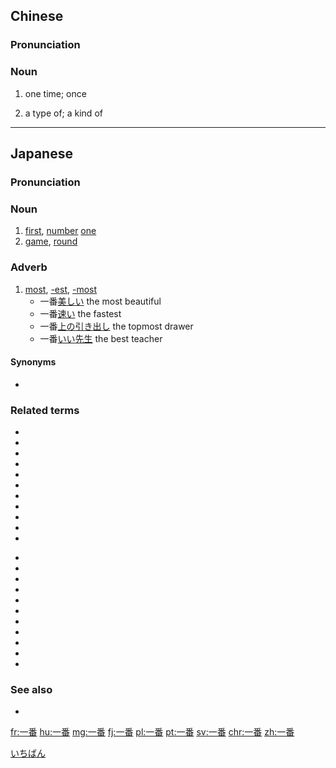 ==Chinese==
{{zh-forms}}

===Pronunciation===
{{zh-pron
|m=一fān
|c=jat1 faan1
|cat=n
}}

===Noun===
{{zh-noun}}

# one time; once
#: {{zh-x|一番 忙碌|one time of busyness}}
# a type of; a kind of
#: {{zh-x|別有 一番 滋味|a different feeling}}

----

==Japanese==
{{ja-kanjitab|いち|ばん|yomi=o}}

===Pronunciation===
{{ja-pron|いちばん|yomi=k|acc=0}}

===Noun===
{{ja-noun|いちばん}}

# [[first]], [[number]] [[one]]
# [[game]], [[round]]

===Adverb===
{{ja-pos|adverb|いちばん}}

# [[most]], [[-est]], [[-most]]
#* 一番[[美しい]] the most beautiful
#* 一番[[速い]] the fastest
#* 一番[[上]]の[[引き出し]] the topmost drawer
#* 一番[[いい]][[先生]] the best teacher

====Synonyms====
* {{ja-r|最も|もっとも}}

===Related terms===
{{top2}}
* {{l|ja|いの一番}}
* {{l|ja|大一番}}
* {{l|ja|開口一番}}
* {{l|ja|緊褌一番}}
* {{l|ja|此処一番}}
* {{l|ja|大死一番}}
* {{l|ja|春一番}}
* {{l|ja|奮起一番}}
* {{l|ja|結びの一番}}
* {{l|ja|励声一番}}
* {{l|ja|一番鶏}}
{{mid2}}
* {{l|ja|一番手}}
* {{l|ja|一番出世}}
* {{l|ja|一番勝負}}
* {{l|ja|一番乗り}}
* {{l|ja|一番星}}
* {{l|ja|一番線}}
* {{l|ja|一番太鼓}}
* {{l|ja|一番茶}}
* {{l|ja|一番弟子}}
* {{l|ja|一番風呂}}
* {{l|ja|一番打者}}
{{bottom}}

===See also===
* {{ja-r|最高|さいこう}}

[[Category:Japanese basic words|いちばん]]

[[fr:一番]]
[[hu:一番]]
[[mg:一番]]
[[fj:一番]]
[[pl:一番]]
[[pt:一番]]
[[sv:一番]]
[[chr:一番]]
[[zh:一番]]